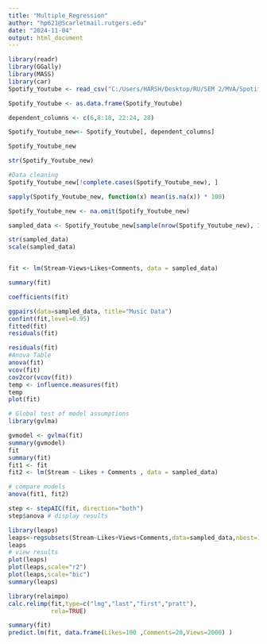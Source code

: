 ---
title: "Multiple_Regression"
author: "hp621@Scarletmail.rutgers.edu"
date: "2024-11-04"
output: html_document
---

```{r}
library(readr)
library(GGally)
library(MASS)
library(car)
Spotify_Youtube <- read_csv("C:/Users/HARSH/Desktop/RU/SEM 2/MVA/Spotify_Youtube.csv")
```
```{r}
Spotify_Youtube <- as.data.frame(Spotify_Youtube)

dependent_columns <- c(6,8:18, 22:24, 28)

Spotify_Youtube_new<- Spotify_Youtube[, dependent_columns]

Spotify_Youtube_new

str(Spotify_Youtube_new)
```


```{r}
#Data cleaning
Spotify_Youtube_new[!complete.cases(Spotify_Youtube_new), ]

sapply(Spotify_Youtube_new, function(x) mean(is.na(x)) * 100)

Spotify_Youtube_new <- na.omit(Spotify_Youtube_new)
```
```{r}
sampled_data <- Spotify_Youtube_new[sample(nrow(Spotify_Youtube_new), 100), ]

str(sampled_data)
scale(sampled_data)


fit <- lm(Stream~Views+Likes+Comments, data = sampled_data)

summary(fit)
```
```{r}
coefficients(fit)
```

```{r}
ggpairs(data=sampled_data, title="Music Data")
confint(fit,level=0.95)
fitted(fit)
residuals(fit)
```

```{r}
residuals(fit)
#Anova Table
anova(fit)
vcov(fit)
cov2cor(vcov(fit))
temp <- influence.measures(fit)
temp
plot(fit)
```
```{r}

# Global test of model assumptions
library(gvlma)

gvmodel <- gvlma(fit)
summary(gvmodel)
fit
summary(fit)
fit1 <- fit
fit2 <- lm(Stream ~ Likes + Comments , data = sampled_data)
```


```{r}
# compare models
anova(fit1, fit2)

step <- stepAIC(fit, direction="both")
step$anova # display results
```
```{r}
library(leaps)
leaps<-regsubsets(Stream~Likes+Views+Comments,data=sampled_data,nbest=10)
leaps
# view results
plot(leaps)
plot(leaps,scale="r2")
plot(leaps,scale="bic")
summary(leaps)
```
```{r}
library(relaimpo)
calc.relimp(fit,type=c("lmg","last","first","pratt"),
            rela=TRUE)
```

```{r}
summary(fit)
predict.lm(fit, data.frame(Likes=100 ,Comments=20,Views=2000) )

```

